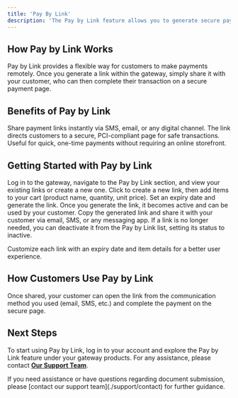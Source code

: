 ```yaml
---
title: 'Pay By Link'
description: 'The Pay by Link feature allows you to generate secure payment links that can be shared with customers via email, SMS, or other communication channels. This feature is ideal for businesses wanting a quick, on-the-go payment option without needing a full online storefront'
---
```



## **How Pay by Link Works**

Pay by Link provides a flexible way for customers to make payments remotely. Once you generate a link within the gateway, simply share it with your customer, who can then complete their transaction on a secure payment page.


## **Benefits of Pay by Link**

<CardGroup>
  <Card title="Convenience" icon="mobile">
    Share payment links instantly via SMS, email, or any digital channel.
  </Card>

  <Card title="Security" icon="shield-check">
    The link directs customers to a secure, PCI-compliant page for safe transactions.
  </Card>

  <Card title="Flexibility" icon="link">
    Useful for quick, one-time payments without requiring an online storefront.
  </Card>
</CardGroup>

## **Getting Started with Pay by Link**

<Steps>

  <Step title="Accessing Pay by Link">
    Log in to the gateway, navigate to the Pay by Link section, and view your existing links or create a new one.
  </Step>

  <Step title="Creating a New Link">
    Click to create a new link, then add items to your cart (product name, quantity, unit price). Set an expiry date and generate the link.
  </Step>

  <Step title="Activating the Link">
    Once you generate the link, it becomes active and can be used by your customer.
  </Step>

  <Step title="Sharing the Link">
    Copy the generated link and share it with your customer via email, SMS, or any messaging app.
  </Step>

  <Step title="Deactivating the Link">
    If a link is no longer needed, you can deactivate it from the Pay by Link list, setting its status to inactive.
  </Step>

</Steps>

<Tip>Customize each link with an expiry date and item details for a better user experience.</Tip>

## **How Customers Use Pay by Link**

Once shared, your customer can open the link from the communication method you used (email, SMS, etc.) and complete the payment on the secure page.

## **Next Steps**

To start using Pay by Link, log in to your account and explore the Pay by Link feature under your gateway products. For any assistance, please contact **[Our Support Team](/support/contact)**.

<Card title="Need Assistance?" icon="life-ring" href="/support/contact">
  If you need assistance or have questions regarding document submission, please [contact our support team](./support/contact) for further guidance.
</Card>

